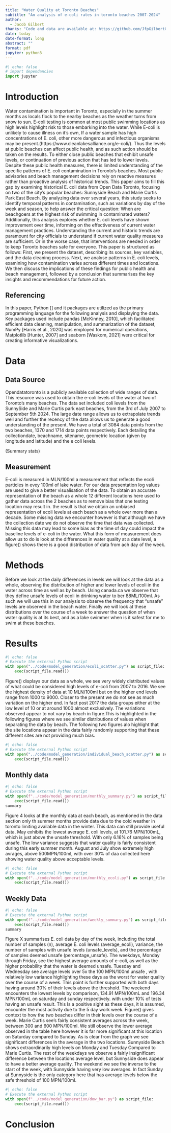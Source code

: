 ```yaml
---
title: "Water Quality at Toronto Beaches"
subtitle: "An analysis of e-coli rates in toronto beaches 2007-2024"
author: 
  - Jacob Gilbert
thanks: "Code and data are available at: https://github.com/JfpGilbert0/toronto-beaches-water-quality."
date: today
date-format: long
abstract: ""
format: pdf
jupyter: python3
---
```


```python
#| echo: false
# import dependancies
import jupyter
```

# Introduction
Water contamination is important in Toronto, especially in the summer months as locals flock to the nearby beaches as the weather turns from snow to sun. E-coli testing is common at most public swimming locations as high levels highlight risk to those embarking into the water. While E-coli is unlikely to cause illness on it's own, If a water sample has high concentrations of E. coli, other more dangerous and infectious organisms may be present.(https://www.cleanlakesalliance.org/e-coli/). Thus the levels at public beaches can affect public health, and as such action should be taken on the results. To either close public beaches that exhibit unsafe levels, or continuation of previous action that has led to lower levels. 
Despite these public health measures, there is limited understanding of the specific patterns of E. coli contamination in Toronto's beaches. Most public advisories and beach management decisions rely on reactive measures rather than proactive analysis of historical trends. This paper aims to fill this gap by examining historical E. coli data from Open Data Toronto, focusing on two of the city’s popular beaches: Sunnyside Beach and Marie Curtis Park East Beach. By analyzing data over several years, this study seeks to identify temporal patterns in contamination, such as variations by day of the week and season, to help answer the critical question: When are beachgoers at the highest risk of swimming in contaminated waters?
Additionally, this analysis explores whether E. coli levels have shown improvement over time, informing on the effectiveness of current water management practices. Understanding the current and historic trends are paramount for city officials to understand if current water quality measures are sufficient. Or in the worse case, that interventions are needed in order to keep Toronto beaches safe for everyone.
This paper is structured as follows: First, we present the dataset, describing its sources, key variables, and the data cleaning process. Next, we analyse patterns in E. coli levels, examining how contamination varies across different times and locations. We then discuss the implications of these findings for public health and beach management, followed by a conclusion that summarises the key insights and recommendations for future action. 

## Referencing
In this paper, Python [] and it packages are utilized as the primary programming language for the following analysis and displaying the data. Key packages used include pandas [McKinney, 2010], which facilitated efficient data cleaning, manipulation, and summarization of the dataset, NumPy [Harris et al., 2020] was employed for numerical operations, Matplotlib [Hunter, 2007] and seaborn [Waskom, 2021] were critical for creating informative visualizations. 

# Data

## Data Source
Opendatatoronto is a publicly available collection of wide ranges of data. This resource was used to obtain the e-coli levels of the water at two of Toronto's many beaches. The data set included coli levels from the SunnySide and Marie Curtis park east beaches, from the 3rd of July 2007 to September 5th 2024. The large date range allows us to extrapolate trends well and further the recency of the data allows us to generate a good understanding of the present. We have a total of 3084 data points from the two beaches, 1370 and 1714 data points respectively. Each detailing the collectiondate, beachname, sitename, geometric location (given by longitude and latitude) and the e coli levels.

(Summary stats)

## Measurement
E-coli is measured in MLN/100ml a measurement that reflects the ecoli particles in evey 100ml of lake water. For our data presentation log values are used to give a better visualisation of the data. To obtain an accurate representation of the beach as a whole 12 different locations here used to gather data across the 2 beaches as to remove bias that one testing location may result in. the result is that we obtain an unbiased representation of ecoli levels at each beach as a whole over more than a decade. Some missing data we encounter however is that although we have the collection date we do not observe the time that data was collected. Missing this data may lead to some bias as the time of day could impact the baseline levels of e-coli in the water. What this form of measurement does allow us to do is look at the differences in water quality at a date level, a figure() shows there is a good distribution of data from ach day of the week.

# Methods
Before we look at the daily differences in levels we will look at the data as a whole, observing the distribution of higher and lower levels of ecoli in the water across time as well as by beach.  Using canada.ca we observe that they define unsafe levels of ecoli in drinking water to ber 88ML/100ml. As such we will use this in our analysis to observe the frequency that “unsafe” levels are observed in the beach water. Finally we will look at these distributions over the course of a week to answer the question of when water quality is at its best, and as a lake swimmer when is it safest for me to swim at these beaches.

# Results
```python
#| echo: false
# Execute the external Python script
with open("../code/model_generation/ecoli_scatter.py") as script_file:
    exec(script_file.read())
```

Figure() displays our data as a whole, we see very widely distributed values of what could be considered high levels of e-coli from 2007 to 2016. We see the highest density of data at 10 MLN/100ml but on the higher end levels range from 1000 to 9000. Closer to the present we do not see as much variation on the higher end. In fact post 2017 the data groups either at the low level of 10 or at around 1000 almost exclusively. The variations observed appear to not vary by beach in figure.This is highlighted in the following figures where we see similar distributions of values when separating the data by beach. The following two figures alo highlight that the site locations appear in the data fairly randomly supporting that these different sites are not providing much bias.
```python
#| echo: false
# Execute the external Python script
with open("../code/model_generation/individual_beach_scatter.py") as script_file:
    exec(script_file.read())
```

## Monthly data
```python
#| echo: false
# Execute the external Python script
with open(f"../code/model_generation/monthly_summary.py") as script_file:
    exec(script_file.read())
summary
```

Figure 4 looks at the monthly data at each beach, as mentioned in the data section only th summer months provide data due to the cold weather in toronto limiting available data in the winter. This data can still provide useful data.
May exhibits the lowest average E. coli levels, at 101.76 MPN/100mL, which is just above the unsafe threshold. With only 6.16% of samples being unsafe. The low variance suggests that water quality is fairly consistent during this early summer month.
August and July show extremely high avrages, above 500MPN/100ml, with over 30% of daa collected here showing water quality above acceptable levels.
```python
#| echo: false
# Execute the external Python script
with open(f"../code/model_generation/monthly_ecoli.py") as script_file:
    exec(script_file.read())
```

## Weekly Data
```python
#| echo: false
# Execute the external Python script
with open(f"../code/model_generation/weekly_summary.py") as script_file:
    exec(script_file.read())
summary
```
Figure X summarises E. coli data by day of the week, including the total number of samples (n), average E. coli levels (average_ecoli), variance, the number of samples with unsafe levels (unsafe_levels), and the percentage of samples deemed unsafe (percentage_unsafe).
The weekdays, Monday through Friday, see the highest average amounts of e-coli, as well as the higher probability that the water is deemed unsafe. Tuesday and Wednesday see average levels over 5x the 100 MPN/100ml unsafe , with relatively low variance highlighting these days as the worst for water quality over the course of a week. This point is further supported with both days having around 30% of their levels above the threshold.
The weekend encounters the lowest levels by comparison, 134.91 MPN/100mL and 196.34 MPN/100mL on saturday and sunday respectively. with under 10% of tests having an unsafe result. This Is a positive sight as these days, it is assumed, encounter the most activity due to the 5 day work week.
Figure() gives context to how the two beaches differ in their levels over the course of a week.
Marie Curtis see's fairly consistent averages across the week, between 300 and 600 MPN/100ml. We still observe the lower average observed in the table here however it is far more significant at this location on Saturday compared to Sunday.
As is clear from the graph we see significant differences in the average in the two locations. Sunnyside Beach shows extraordinarily high levels on Monday and Tuesday Compared to Marie Curtis. The rest of the weekdays we observe a fairly insignificant difference between the locations average level, but Sunnyside does appear to have a better average quality. The weekend we see the inverse to the start of the week, with Sunnyside having very low averages. In fact Sunday at Sunnyside is the only category here that has average levels below the safe threshold of 100 MPN/100ml.


```python
#| echo: false
# Execute the external Python script
with open(f"../code/model_generation/dow_bar.py") as script_file:
    exec(script_file.read())
```


# Conclusion
